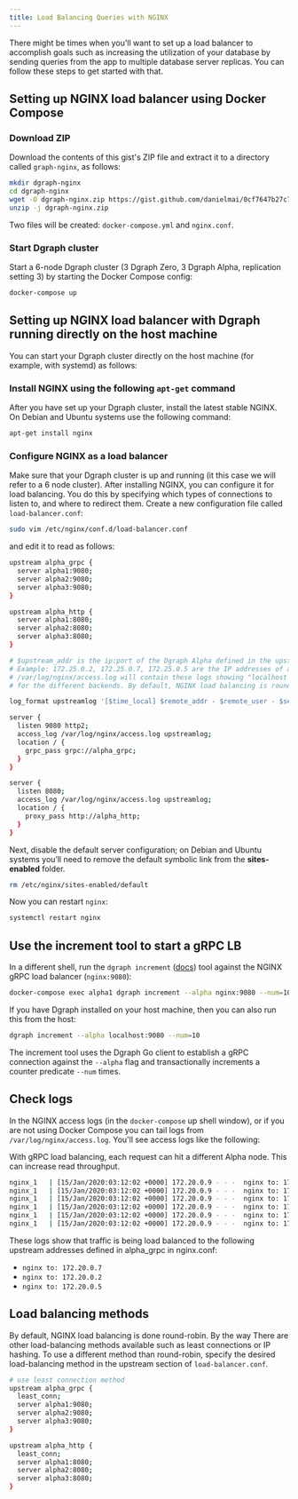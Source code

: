 ```yaml
---
title: Load Balancing Queries with NGINX
---
```


There might be times when you'll want to set up a load balancer to accomplish
goals such as increasing the utilization of your database by sending queries
from the app to multiple database server replicas. You can follow these steps to
get started with that.

## Setting up NGINX load balancer using Docker Compose

### Download ZIP

Download the contents of this gist's ZIP file and extract it to a directory
called `graph-nginx`, as follows:

```sh
mkdir dgraph-nginx
cd dgraph-nginx
wget -O dgraph-nginx.zip https://gist.github.com/danielmai/0cf7647b27c7626ad8944c4245a9981e/archive/5a2f1a49ca2f77bc39981749e4783e3443eb3ad9.zip
unzip -j dgraph-nginx.zip
```

Two files will be created: `docker-compose.yml` and `nginx.conf`.

### Start Dgraph cluster

Start a 6-node Dgraph cluster (3 Dgraph Zero, 3 Dgraph Alpha, replication
setting 3) by starting the Docker Compose config:

```sh
docker-compose up
```

## Setting up NGINX load balancer with Dgraph running directly on the host machine

You can start your Dgraph cluster directly on the host machine (for example,
with systemd) as follows:

### Install NGINX using the following `apt-get` command

After you have set up your Dgraph cluster, install the latest stable NGINX. On
Debian and Ubuntu systems use the following command:

```sh
apt-get install nginx
```

### Configure NGINX as a load balancer

Make sure that your Dgraph cluster is up and running (it this case we will refer
to a 6 node cluster). After installing NGINX, you can configure it for load
balancing. You do this by specifying which types of connections to listen to,
and where to redirect them. Create a new configuration file called
`load-balancer.conf`:

```sh
sudo vim /etc/nginx/conf.d/load-balancer.conf
```

and edit it to read as follows:

```sh
upstream alpha_grpc {
  server alpha1:9080;
  server alpha2:9080;
  server alpha3:9080;
}

upstream alpha_http {
  server alpha1:8080;
  server alpha2:8080;
  server alpha3:8080;
}

# $upstream_addr is the ip:port of the Dgraph Alpha defined in the upstream
# Example: 172.25.0.2, 172.25.0.7, 172.25.0.5 are the IP addresses of alpha1, alpha2, and alpha3
# /var/log/nginx/access.log will contain these logs showing "localhost to <upstream address>"
# for the different backends. By default, NGINX load balancing is round robin.

log_format upstreamlog '[$time_local] $remote_addr - $remote_user - $server_name $host to: $upstream_addr: $request $status upstream_response_time $upstream_response_time msec $msec request_time $request_time';

server {
  listen 9080 http2;
  access_log /var/log/nginx/access.log upstreamlog;
  location / {
    grpc_pass grpc://alpha_grpc;
  }
}

server {
  listen 8080;
  access_log /var/log/nginx/access.log upstreamlog;
  location / {
    proxy_pass http://alpha_http;
  }
}
```

Next, disable the default server configuration; on Debian and Ubuntu systems
you’ll need to remove the default symbolic link from the **sites-enabled**
folder.

```sh
rm /etc/nginx/sites-enabled/default
```

Now you can restart `nginx`:

```sh
systemctl restart nginx
```

## Use the increment tool to start a gRPC LB

In a different shell, run the `dgraph increment`
([docs](/dgraph/admin/increment-tool)) tool against the NGINX gRPC load balancer
(`nginx:9080`):

```sh
docker-compose exec alpha1 dgraph increment --alpha nginx:9080 --num=10
```

If you have Dgraph installed on your host machine, then you can also run this
from the host:

```sh
dgraph increment --alpha localhost:9080 --num=10
```

The increment tool uses the Dgraph Go client to establish a gRPC connection
against the `--alpha` flag and transactionally increments a counter predicate
`--num` times.

## Check logs

In the NGINX access logs (in the `docker-compose` up shell window), or if you
are not using Docker Compose you can tail logs from `/var/log/nginx/access.log`.
You'll see access logs like the following:

<Note>
  With gRPC load balancing, each request can hit a different Alpha node. This
  can increase read throughput.
</Note>

```sh
nginx_1   | [15/Jan/2020:03:12:02 +0000] 172.20.0.9 - - -  nginx to: 172.20.0.7:9080: POST /api.Dgraph/Query HTTP/2.0 200 upstream_response_time 0.008 msec 1579057922.135 request_time 0.009
nginx_1   | [15/Jan/2020:03:12:02 +0000] 172.20.0.9 - - -  nginx to: 172.20.0.2:9080: POST /api.Dgraph/Query HTTP/2.0 200 upstream_response_time 0.012 msec 1579057922.149 request_time 0.013
nginx_1   | [15/Jan/2020:03:12:02 +0000] 172.20.0.9 - - -  nginx to: 172.20.0.5:9080: POST /api.Dgraph/Query HTTP/2.0 200 upstream_response_time 0.008 msec 1579057922.162 request_time 0.012
nginx_1   | [15/Jan/2020:03:12:02 +0000] 172.20.0.9 - - -  nginx to: 172.20.0.7:9080: POST /api.Dgraph/Query HTTP/2.0 200 upstream_response_time 0.012 msec 1579057922.176 request_time 0.013
nginx_1   | [15/Jan/2020:03:12:02 +0000] 172.20.0.9 - - -  nginx to: 172.20.0.2:9080: POST /api.Dgraph/Query HTTP/2.0 200 upstream_response_time 0.012 msec 1579057922.188 request_time 0.011
nginx_1   | [15/Jan/2020:03:12:02 +0000] 172.20.0.9 - - -  nginx to: 172.20.0.5:9080: POST /api.Dgraph/Query HTTP/2.0 200 upstream_response_time 0.016 msec 1579057922.202 request_time 0.013
```

These logs show that traffic is being load balanced to the following upstream
addresses defined in alpha_grpc in nginx.conf:

- `nginx to: 172.20.0.7`
- `nginx to: 172.20.0.2`
- `nginx to: 172.20.0.5`

## Load balancing methods

By default, NGINX load balancing is done round-robin. By the way There are other
load-balancing methods available such as least connections or IP hashing. To use
a different method than round-robin, specify the desired load-balancing method
in the upstream section of `load-balancer.conf`.

```sh
# use least connection method
upstream alpha_grpc {
  least_conn;
  server alpha1:9080;
  server alpha2:9080;
  server alpha3:9080;
}

upstream alpha_http {
  least_conn;
  server alpha1:8080;
  server alpha2:8080;
  server alpha3:8080;
}
```
